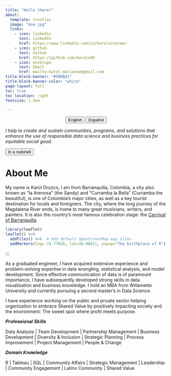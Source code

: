 ---
title: "Hello there!"
about:
  template: trestles
  image: "koe.jpg"
  links:
    - icon: linkedin
      text: LinkedIn
      href: https://www.linkedin.com/in/karolorozcoe/
    - icon: github
      text: Github
      href: https://github.com/karolo89
    - icon: envelope
      text: Email
      href: mailto:karol.marianoe@gmail.com
title-block-banner: "#5B8BA1"
title-block-banner-color: "white"
page-layout: full
toc: true
toc-location: right
fontsize: 1.5em

---

<center>

::: {.btn-group role="group" aria-label="About"}
<a href="index.html"> <button type="button" class="btn btn-primary me-md-2 btn-sm">English</button></a> <a href="Spanish_index.html"><button type="button" class="btn btn-primary me-md-2 btn-sm">Español</button></a>
:::

</center>


*I help to create and sustain communities, programs, and solutions that enhance the use of responsible data science and business practices for equitable social good.*  

<a href="KarolOrozco.html"><button type="button" class="btn btn-primary me-md-2 btn-sm">In a nutshell</button></a>

</center>

# About Me

My name is Karol Orozco, I am from Barranquilla, Colombia, a city also known as "la Arenosa" (the Sandy) and "Curramba la Bella" (Curramba the beautiful), is one of Colombia's major cities, as well as a key tourist destination for locals and foreigners. The city, where the long journey of the Magdalena River ends, is home to many great musicians, writers, and painters. It is also the country's most famous celebration stage: the [Carnival of Barranquilla](https://carnavaldebarranquilla.org/).

```{r}
library(leaflet)
leaflet() %>%
  addTiles() %>%  # Add default OpenStreetMap map tiles
  addMarkers(lng=-74.77028, lat=10.98611, popup="The birthplace of R")
```
:::

As a graduated engineer, I have acquired extensive experience and problem–solving expertise in data wrangling, statistical analysis, and model development. Since effective communication of data is of paramount importance, I have subsequently developed strong skills in data visualization and business knowledge. I hold an MBA from Willamette University and currently pursuing a second master's in Data Science.

I have experience working on the public and private sector helping organization to embrace Shared Value by positively impacting society and the environment: The sweet spot where profit meets purpose.


𝑷𝒓𝒐𝒇𝒆𝒔𝒔𝒊𝒐𝒏𝒂𝒍 𝑺𝒌𝒊𝒍𝒍𝒔

Data Analysis | Team Development | Partnership Management | Business Development | Diversity & Inclusion | Strategic Planning | Process Improvement | Project Management | People & Change


𝑫𝒐𝒎𝒂𝒊𝒏 𝑲𝒏𝒐𝒘𝒍𝒆𝒅𝒈𝒆

R | Tableau | SQL | Community Affairs | Strategic Management | Leadership | Community Engagement | Latinx Community | Shared Value



